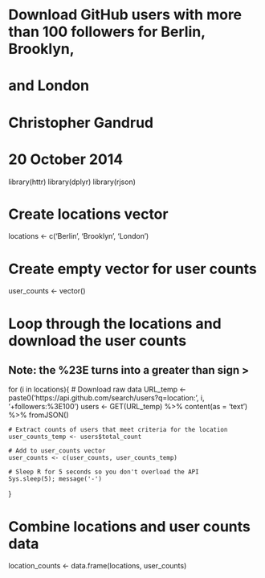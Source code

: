 ########################################
# Download GitHub users with more than 100 followers for Berlin, Brooklyn, 
# and London
# Christopher Gandrud
# 20 October 2014
########################################

library(httr)
library(dplyr)
library(rjson)

# Create locations vector
locations <- c('Berlin', 'Brooklyn', 'London')

# Create empty vector for user counts
user_counts <- vector()

# Loop through the locations and download the user counts
## Note: the %23E turns into a greater than sign >
for (i in locations){
    # Download raw data
    URL_temp <- paste0('https://api.github.com/search/users?q=location:', i,
                      '+followers:%3E100')
    users <- GET(URL_temp) %>% 
                content(as = 'text') %>% 
                fromJSON()               
    
    # Extract counts of users that meet criteria for the location
    user_counts_temp <- users$total_count
    
    # Add to user_counts vector
    user_counts <- c(user_counts, user_counts_temp)
    
    # Sleep R for 5 seconds so you don't overload the API
    Sys.sleep(5); message('-')
}

# Combine locations and user counts data
location_counts <- data.frame(locations, user_counts)
